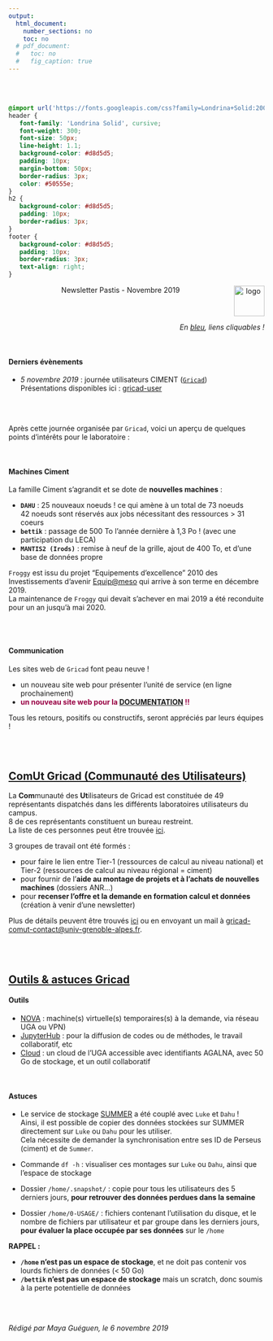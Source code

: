 ```yaml
---
output:
  html_document:
    number_sections: no
    toc: no
  # pdf_document:
  #   toc: no
  #   fig_caption: true
---
```


<br/><br/>


```css
@import url('https://fonts.googleapis.com/css?family=Londrina+Solid:200,300|Medula+One');
header {
   font-family: 'Londrina Solid', cursive;
   font-weight: 300;
   font-size: 50px;
   line-height: 1.1;
   background-color: #d8d5d5;
   padding: 10px;
   margin-bottom: 50px;
   border-radius: 3px;
   color: #50555e;
}
h2 {
   background-color: #d8d5d5;
   padding: 10px;
   border-radius: 3px;
}
footer {
   background-color: #d8d5d5;
   padding: 10px;
   border-radius: 3px;
   text-align: right;
}
```

<header>Newsletter Pastis - Novembre 2019 <img src="images/leca-logo_image_2.jpg" alt="logo" width="60px" align="right"/></header>

<div style="text-align:right;">*En [bleu](), liens cliquables !*</div>
<br/>

#### Derniers évènements

- *5 novembre 2019* : journée utilisateurs CIMENT ([`Gricad`](https://gricad.univ-grenoble-alpes.fr/))  
Présentations disponibles ici : [gricad-user](https://userday2019.sciencesconf.org/resource/page/id/1)


<br/><br/>

Après cette journée organisée par `Gricad`, voici un aperçu de quelques points d'intérêts pour le laboratoire :

<br/>

#### Machines Ciment

La famille Ciment s'agrandit et se dote de **nouvelles machines** :

- **`DAHU`** : 25 nouveaux noeuds !  ce qui amène à un total de 73 noeuds  
42 noeuds sont réservés aux jobs nécessitant des ressources > 31 coeurs
- **`bettik`** : passage de 500 To l'année dernière à 1,3 Po ! (avec une participation du LECA)
- **`MANTIS2 (Irods)`** : remise à neuf de la grille, ajout de 400 To, et d'une base de données propre



`Froggy` est issu du projet "Equipements d'excellence" 2010 des Investissements d'avenir [Equip@meso](http://www.genci.fr/fr/content/pr%C3%A9sentation-d%E2%80%99equipmeso) qui arrive à son terme en décembre 2019.  
La maintenance de `Froggy` qui devait s'achever en mai 2019 a été reconduite pour un an jusqu'à mai 2020.

<br/><br/>

#### Communication

Les sites web de `Gricad` font peau neuve !

- un nouveau site web pour présenter l'unité de service (en ligne prochainement)
- <div style=";color:#980043;">**un nouveau site web pour la [DOCUMENTATION](https://gricad-doc.univ-grenoble-alpes.fr) !!**</div>

Tous les retours, positifs ou constructifs, seront appréciés par leurs équipes !

<br/><br/>



## [ComUt Gricad (Communauté des Utilisateurs)](https://userday2019.sciencesconf.org/data/pages/Prez_Comut_2020.pdf) 

La **Com**munauté des **Ut**ilisateurs de Gricad est constituée de 49 représentants dispatchés dans les différents laboratoires utilisateurs du campus.  
8 de ces représentants constituent un bureau restreint.  
La liste de ces personnes peut être trouvée [ici](https://gricad.univ-grenoble-alpes.fr/a-propos).

3 groupes de travail ont été formés :

- pour faire le lien entre Tier-1 (ressources de calcul au niveau national) et Tier-2 (ressources de calcul au niveau régional = ciment)
- pour fournir de l'**aide au montage de projets et à l'achats de nouvelles machines** (dossiers ANR...)
- pour **recenser l'offre et la demande en formation calcul et données** (création à venir d'une newsletter)

Plus de détails peuvent être trouvés [ici](https://userday2019.sciencesconf.org/data/pages/Prez_Comut_2020.pdf) ou en envoyant un mail à [gricad-comut-contact@univ-grenoble-alpes.fr](gricad-comut-contact@univ-grenoble-alpes.fr).


<br/><br/>


## [Outils & astuces Gricad]()


#### Outils

- [NOVA](https://gricad.univ-grenoble-alpes.fr/thematiques/cloud-openstack-nova) : machine(s) virtuelle(s) temporaires(s) à la demande, via réseau UGA ou VPN)
- [JupyterHub](https://jupyterhub.u-ga.fr) : pour la diffusion de codes ou de méthodes, le travail collaboratif, etc
- [Cloud](https://cloud.univ-grenoble-alpes.fr/) : un cloud de l'UGA accessible avec identifiants AGALNA, avec 50 Go de stockage, et un outil collaboratif

<br/>

#### Astuces

+ Le service de stockage [SUMMER](https://gricad.univ-grenoble-alpes.fr/thematiques/stockage-summer) a été couplé avec `Luke` et `Dahu` !  
Ainsi, il est possible de copier des données stockées sur SUMMER directement sur `Luke` ou `Dahu` pour les utiliser.  
Cela nécessite de demander la synchronisation entre ses ID de Perseus (ciment) et de `Summer`.

+ Commande `df -h` : visualiser ces montages sur `Luke` ou `Dahu`, ainsi que l'espace de stockage
+ Dossier `/home/.snapshot/` : copie pour tous les utilisateurs des 5 derniers jours, **pour retrouver des données perdues dans la semaine**
+ Dossier `/home/0-USAGE/` : fichiers contenant l'utilisation du disque, et le nombre de fichiers par utilisateur et par groupe dans les derniers jours, **pour évaluer la place occupée par ses données** sur le `/home`

**RAPPEL :**

- **`/home` n'est pas un espace de stockage**, et ne doit pas contenir vos lourds fichiers de données (< 50 Go)  
- **`/bettik` n'est pas un espace de stockage** mais un scratch, donc soumis à la perte potentielle de données

<br/><br/>


<footer>*Rédigé par Maya Guéguen, le 6 novembre 2019*</footer>

<br/><br/>
